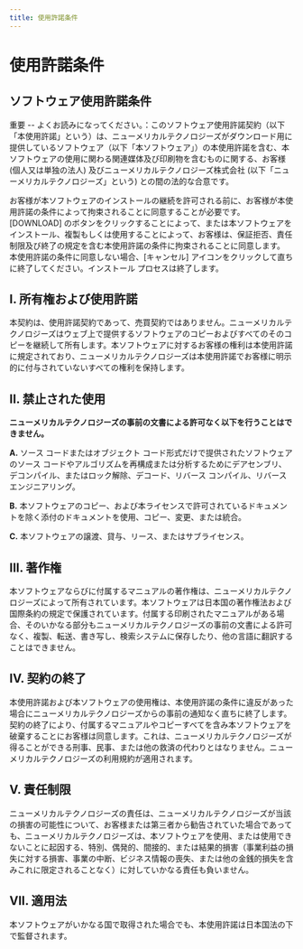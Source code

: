 ```yaml
---
title: 使用許諾条件
---
```


# 使用許諾条件

## ソフトウェア使用許諾条件

重要 -- よくお読みになってください。：このソフトウェア使用許諾契約（以下「本使用許諾」という）は、ニューメリカルテクノロジーズがダウンロード用に提供しているソフトウェア（以下「本ソフトウェア」）の本使用許諾を含む、本ソフトウェアの使用に関わる関連媒体及び印刷物を含むものに関する、お客様 (個人又は単独の法人) 及びニューメリカルテクノロジーズ株式会社 (以下「ニューメリカルテクノロジーズ」という) との間の法的な合意です。

お客様が本ソフトウェアのインストールの継続を許可される前に、お客様が本使用許諾の条件によって拘束されることに同意することが必要です。[DOWNLOAD] のボタンをクリックすることによって、または本ソフトウェアをインストール、複製もしくは使用することによって、お客様は、保証拒否、責任制限及び終了の規定を含む本使用許諾の条件に拘束されることに同意します。\
本使用許諾の条件に同意しない場合、[キャンセル] アイコンをクリックして直ちに終了してください。インストール プロセスは終了します。

## I. 所有権および使用許諾

本契約は、使用許諾契約であって、売買契約ではありません。ニューメリカルテクノロジーズはウェブ上で提供するソフトウェアのコピーおよびすべてのそのコピーを継続して所有します。本ソフトウェアに対するお客様の権利は本使用許諾に規定されており、ニューメリカルテクノロジーズは本使用許諾でお客様に明示的に付与されていないすべての権利を保持します。

## II. 禁止された使用

**ニューメリカルテクノロジーズの事前の文書による許可なく以下を行うことはできません。**

**A.** ソース コードまたはオブジェクト コード形式だけで提供されたソフトウェアのソース コードやアルゴリズムを再構成または分析するためにデアセンブリ、デコンパイル、またはロック解除、デコード、リバース コンパイル、リバース エンジニアリング。

**B.** 本ソフトウェアのコピー、および本ライセンスで許可されているドキュメントを除く添付のドキュメントを使用、コピー、変更、または統合。

**C.** 本ソフトウェアの譲渡、貸与、リース、またはサブライセンス。

## III. 著作権

本ソフトウェアならびに付属するマニュアルの著作権は、ニューメリカルテクノロジーズによって所有されています。本ソフトウェアは日本国の著作権法および国際条約の規定で保護されています。付属する印刷されたマニュアルがある場合、そのいかなる部分もニューメリカルテクノロジーズの事前の文書による許可なく、複製、転送、書き写し、検索システムに保存したり、他の言語に翻訳することはできません。

## IV. 契約の終了

本使用許諾および本ソフトウェアの使用権は、本使用許諾の条件に違反があった場合にニューメリカルテクノロジーズからの事前の通知なく直ちに終了します。契約の終了により、付属するマニュアルやコピーすべてを含み本ソフトウェアを破棄することにお客様は同意します。これは、ニューメリカルテクノロジーズが得ることができる刑事、民事、または他の救済の代わりとはなりません。ニューメリカルテクノロジーズの利用規約が適用されます。

## V. 責任制限

ニューメリカルテクノロジーズの責任は、ニューメリカルテクノロジーズが当該の損害の可能性について、お客様または第三者から勧告されていた場合であっても、ニューメリカルテクノロジーズは、本ソフトウェアを使用、または使用できないことに起因する、特別、偶発的、間接的、または結果的損害（事業利益の損失に対する損害、事業の中断、ビジネス情報の喪失、または他の金銭的損失を含みこれに限定されることなく）に対していかなる責任も負いません。

## VII. 適用法

本ソフトウェアがいかなる国で取得された場合でも、本使用許諾は日本国法の下で監督されます。
